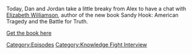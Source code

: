 {{DEFAULTSORT:
    #_EPISODE_0657:Chatting With Elizabeth Williamson
}}{{Episode
    | title           = Chatting With Elizabeth Williamson
    | caption         = Listen to this episode on [https://knowledgefight.libsyn.com/657-chatting-with-elizabeth-williamson Libsyn] [https://open.spotify.com/episode/5AOb2WfvCGF4zN28t3MhUk Spotify], Read the [[Transcript/657: Chatting With Elizabeth Williamson|Unofficial Transcript]]
    | episodeNumber   = 657
    | length          = 01:19:21
    | airDate         = March 8, 2022
    | episodeType     = [[:Category:Knowledge Fight Interview|Knowledge Fight Interview]]
    | previousEpisode = [[656: March 5, 2022]]
    | nextEpisode     = [[658: It's Pretty Easy Being Greene]]
}}

{{Stub}}

Today, Dan and Jordan take a little breaky from Alex to have a chat with [[Elizabeth Williamson]], author of the new book Sandy Hook: American Tragedy and the Battle for Truth.

[https://www.penguinrandomhouse.com/books/624175/sandy-hook-by-elizabeth-williamson/ Get the book here]

[[Category:Episodes]]
[[Category:Knowledge Fight Interview]]
